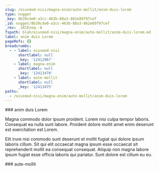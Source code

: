 ```yaml
---
slug: /eiusmod-nisi/magna-enim/aute-mollit/anim-duis-lorem
type: nugget
_key: 8b39cde0-a3cc-463b-88a3-862e89f97cef
_id: nugget/8b39cde0-a3cc-463b-88a3-862e89f97cef
_rev: _iKCEnoq--A
fspath: blah/eiusmod-nisi/magna-enim/aute-mollit/anim-duis-lorem.md
label: anim duis Lorem
pageRefs: {}
breadcrumbs:
  - - label: eiusmod-nisi
      shortlabel: null
      _key: '12412967'
    - label: magna-enim
      shortlabel: null
      _key: '12413470'
    - label: aute-mollit
      shortlabel: null
      _key: '12413475'
paths:
  - /eiusmod-nisi/magna-enim/aute-mollit/anim-duis-lorem
---
```


<NuggetArea>
<Nugget slug="/eiusmod-nisi/magna-enim/aute-mollit/anim-duis-lorem" type="nugget" _key="8b39cde0-a3cc-463b-88a3-862e89f97cef" _id="nugget/8b39cde0-a3cc-463b-88a3-862e89f97cef" _rev="_iKCEnoq--A" fspath="blah/eiusmod-nisi/magna-enim/aute-mollit/anim-duis-lorem.md" label="anim duis Lorem" paths="/eiusmod-nisi/magna-enim/aute-mollit/anim-duis-lorem">
<NuggetBody>
### anim duis Lorem

Magna commodo dolor ipsum proident. Lorem nisi culpa tempor laboris. Consequat ea nulla sunt labore. Proident dolore mollit amet enim deserunt est exercitation est Lorem.

Elit irure nisi commodo sunt deserunt et mollit fugiat qui dolore ipsum laboris cillum. Sit qui elit occaecat magna ipsum esse occaecat sit reprehenderit mollit ea consequat consequat. Aliquip non magna labore ipsum fugiat esse officia laboris qui pariatur. Sunt dolore est cillum eu eu.

</NuggetBody>
<Breadcrumbs>
<Crumbs>
<Crumb _key="12412967" label="eiusmod-nisi" /><Crumb _key="12413470" label="magna-enim" /><Crumb _key="12413475" label="aute-mollit" />
</Crumbs>
</Breadcrumbs>
</Nugget>

<NuggetsInbound>
</NuggetsInbound>
<NuggetsOutbound>
</NuggetsOutbound>
</NuggetArea>
<PassagesInbound>
<Passage direction="inbound" type="passage" _key="12413475" _id="passage/12413475" _rev="_iKCEnoq--_" label="aute-mollit" passage="aute-mollit" fspath="blah/eiusmod-nisi/magna-enim/aute-mollit" paths="/eiusmod-nisi/magna-enim/aute-mollit" slug="/eiusmod-nisi/magna-enim/aute-mollit">
<NuggetBody>
### aute-mollit

</NuggetBody>
<Breadcrumbs>
<Crumbs>
<Crumb _key="12412967" label="eiusmod-nisi" /><Crumb _key="12413470" label="magna-enim" />
</Crumbs>
</Breadcrumbs>
</Passage>

</PassagesInbound>
<PassagesOutbound>
</PassagesOutbound>